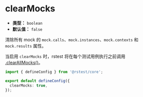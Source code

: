 # clearMocks

- **类型：** `boolean`
- **默认值：** `false`

清除所有 mock 的 `mock.calls`、`mock.instances`、`mock.contexts` 和 `mock.results` 属性。

当启用 `clearMocks` 时，rstest 将在每个测试用例执行之前调用 [.clearAllMocks()](/api/rstest/mockFunctions#rstestclearallmocks)。

```ts title="rstest.config.ts"
import { defineConfig } from '@rstest/core';

export default defineConfig({
  clearMocks: true,
});
```
